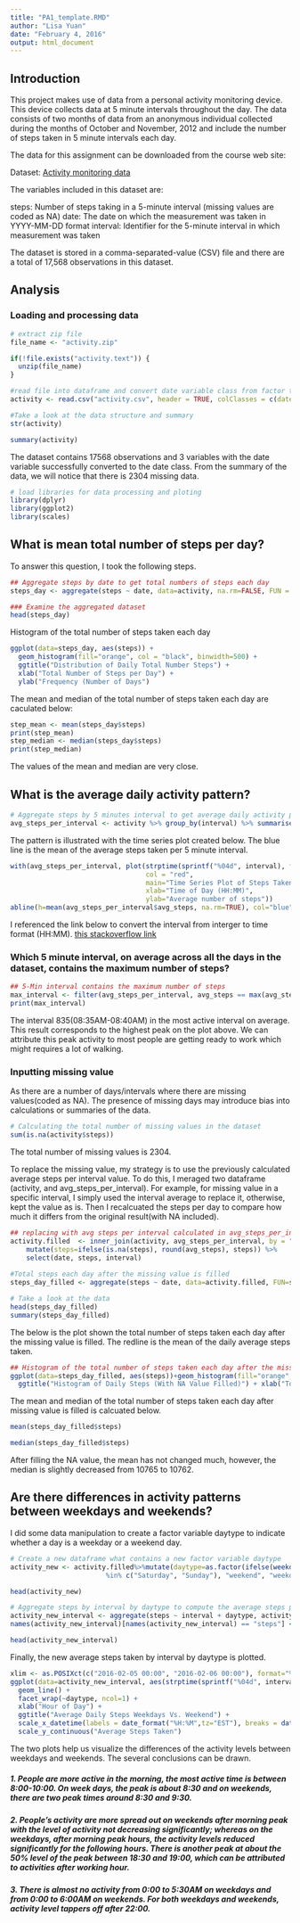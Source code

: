 ```yaml
---
title: "PA1_template.RMD"
author: "Lisa Yuan"
date: "February 4, 2016"
output: html_document
---
```

## Introduction
This project makes use of data from a personal activity monitoring device. This device collects data at 5 minute intervals throughout the day. The data consists of two months of data from an anonymous individual collected during the months of October and November, 2012 and include the number of steps taken in 5 minute intervals each day.

The data for this assignment can be downloaded from the course web site:

Dataset: [Activity monitoring data](https://d396qusza40orc.cloudfront.net/repdata%2Fdata%2Factivity.zip)

The variables included in this dataset are:

steps: Number of steps taking in a 5-minute interval (missing values are coded as NA)
date: The date on which the measurement was taken in YYYY-MM-DD format
interval: Identifier for the 5-minute interval in which measurement was taken

The dataset is stored in a comma-separated-value (CSV) file and there are a total of 17,568 observations in this dataset.

## Analysis
### Loading and processing data

```r
# extract zip file
file_name <- "activity.zip"

if(!file.exists("activity.text")) {
  unzip(file_name)
}

#read file into dataframe and convert date variable class from factor to date
activity <- read.csv("activity.csv", header = TRUE, colClasses = c(date = "Date"))

#Take a look at the data structure and summary 
str(activity)

summary(activity)
```

The dataset contains 17568 observations and 3 variables with the date variable successfully converted to the date class. From the summary of the data, we will notice that there is 2304 missing data. 

```r
# load libraries for data processing and ploting
library(dplyr)
library(ggplot2)
library(scales)
```

## What is mean total number of steps per day? 

To answer this question, I took the following steps. 

```r
## Aggregate steps by date to get total numbers of steps each day
steps_day <- aggregate(steps ~ date, data=activity, na.rm=FALSE, FUN = sum)

### Examine the aggregated dataset
head(steps_day)
```

Histogram of the total number of steps taken each day
```r
ggplot(data=steps_day, aes(steps)) + 
  geom_histogram(fill="orange", col = "black", binwidth=500) +
  ggtitle("Distribution of Daily Total Number Steps") +
  xlab("Total Number of Steps per Day") + 
  ylab("Frequency (Number of Days") 
```

The mean and median of the total number of steps taken each day are caculated below: 
```r
step_mean <- mean(steps_day$steps)
print(step_mean)
step_median <- median(steps_day$steps)
print(step_median)
```

The values of the mean and median are very close. 

## What is the average daily activity pattern? 

```r
# Aggregate steps by 5 minutes interval to get average daily activity pattern
avg_steps_per_interval <- activity %>% group_by(interval) %>% summarise(avg_steps = mean(steps, na.rm=TRUE))
```

The pattern is illustrated with the time series plot created below. The blue line is the mean of the average steps taken per 5 minute interval. 

```r
with(avg_steps_per_interval, plot(strptime(sprintf("%04d", interval), format="%H%M"), y=avg_steps, type="l", 
                                  col = "red", 
                                  main="Time Series Plot of Steps Taken in 5-Minute Intervals", 
                                  xlab="Time of Day (HH:MM)", 
                                  ylab="Average number of steps"))
abline(h=mean(avg_steps_per_interval$avg_steps, na.rm=TRUE), col="blue")
```

I referenced the link below to convert the interval from interger to time format (HH:MM).
<a href="http://stackoverflow.com/questions/25272457/convert-an-integer-column-to-time-hhmm"> this stackoverflow link </a>


### Which 5 minute interval, on average across all the days in the dataset, contains the maximum number of steps?

```r
## 5-Min interval contains the maximum number of steps
max_interval <- filter(avg_steps_per_interval, avg_steps == max(avg_steps))
print(max_interval)
```

The interval 835(08:35AM-08:40AM) in the most active interval on average.  This result corresponds to the highest peak on the plot above.  We can attribute this peak activity to most people are getting ready to work which might requires a lot of walking.  

### Inputting missing value

As there are a number of days/intervals where there are missing values(coded as NA).  The presence of missing days may introduce bias into  calculations or summaries of the data. 

```r
# Calculating the total number of missing values in the dataset
sum(is.na(activity$steps))
```

The total number of missing values is 2304. 

To replace the missing value, my strategy is to use the previously calculated average steps per interval value. To do this, I meraged two dataframe (activity, and avg_steps_per_interval). For example, for missing value in a specific interval, I simply used the interval average to replace it,  otherwise, kept the value as is.  Then I recalcuated the steps per day to compare how much it differs from the original result(with NA included). 

```r
## replacing with avg steps per interval calculated in avg_steps_per_interval
activity.filled  <- inner_join(activity, avg_steps_per_interval, by = "interval") %>%
    mutate(steps=ifelse(is.na(steps), round(avg_steps), steps)) %>%
    select(date, steps, interval)
    
#Total steps each day after the missing value is filled
steps_day_filled <- aggregate(steps ~ date, data=activity.filled, FUN=sum)

# Take a look at the data
head(steps_day_filled)
summary(steps_day_filled)
```

The below is the plot shown the total number of steps taken each day after the missing value is filled. The redline is the mean of the daily average steps taken. 

```r
## Histogram of the total number of steps taken each day after the missing value is filled
ggplot(data=steps_day_filled, aes(steps))+geom_histogram(fill="orange", col="black", binwidth = 500)+
  ggtitle("Histogram of Daily Steps (With NA Value Filled)") + xlab("Total steps taken each day") + ylab("Frequency") + geom_vline(aes(xintercept=mean(steps_day_filled$steps)), col = "red", lwd=2)
```

The mean and median of the total number of steps taken each day after missing value is filled is calcuated below. 

```r
mean(steps_day_filled$steps)

median(steps_day_filled$steps)
```

After filling the NA value, the mean has not changed much, however, the median is slightly decreased from 10765 to 10762. 

## Are there differences in activity patterns between weekdays and weekends?

I did some data manipulation to create a factor variable daytype to indicate whether a day is a weekday or a weekend day. 

```r
# Create a new dataframe what contains a new factor variable daytype
activity_new <- activity.filled%>%mutate(daytype=as.factor(ifelse(weekdays(date) 
                        %in% c("Saturday", "Sunday"), "weekend", "weekday")))

head(activity_new)

# Aggregate steps by interval by daytype to compute the average steps per interval by daytype
activity_new_interval <- aggregate(steps ~ interval + daytype, activity_new, mean)
names(activity_new_interval)[names(activity_new_interval) == "steps"] <- "avg_steps"

head(activity_new_interval)
```

Finally, the new average steps taken by interval by daytype is plotted. 
```r
xlim <- as.POSIXct(c("2016-02-05 00:00", "2016-02-06 00:00"), format="%Y-%m-%d %H:%M", tz = "EST")
ggplot(data=activity_new_interval, aes(strptime(sprintf("%04d", interval), format="%H%M"), avg_steps, color       =daytype)) +
  geom_line() +
  facet_wrap(~daytype, ncol=1) + 
  xlab("Hour of Day") + 
  ggtitle("Average Daily Steps Weekdays Vs. Weekend") +
  scale_x_datetime(labels = date_format("%H:%M",tz="EST"), breaks = date_breaks("2 hour"), limits=xlim) + 
  scale_y_continuous("Average Steps Taken")

```

The two plots help us visualize the differences of the activity levels between weekdays and weekends. The several conclusions can be drawn. 

##### 1. People are more active in the morning, the most active time is between 8:00-10:00.  On week days, the peak is about 8:30 and on weekends, there are two peak times around 8:30 and 9:30. 

##### 2. People's activity are more spread out on weekends after morning peak with the level of activity not decreasing significantly;  whereas on the weekdays, after morning peak hours, the activity levels reduced significantly for the following hours.  There is another peak at about the 50% level of the peak between 18:30 and 19:00, which can be attributed to activities after working hour. 

##### 3. There is almost no activity from 0:00 to 5:30AM on weekdays and from 0:00 to 6:00AM on weekends.  For both weekdays and weekends, activity level tappers off after 22:00. 
